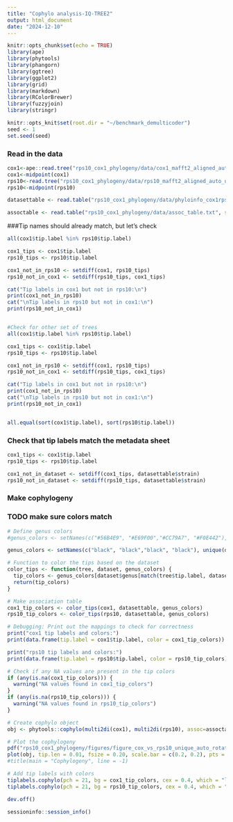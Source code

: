 ```yaml
---
title: "Cophylo analysis-IQ-TREE2"
output: html_document
date: "2024-12-10"
---
```


```r
knitr::opts_chunk$set(echo = TRUE)
library(ape)
library(phytools)
library(phangorn)
library(ggtree)
library(ggplot2)
library(grid)
library(markdown)
library(RColorBrewer)
library(fuzzyjoin)
library(stringr)

knitr::opts_knit$set(root.dir = "~/benchmark_demulticoder")
seed <- 1
set.seed(seed)
```

### Read in the data
```r
cox1<-ape::read.tree("rps10_cox1_phylogeny/data/cox1_mafft2_aligned_auto_ugenetrim.fasta.treefile")
cox1<-midpoint(cox1)
rps10<-read.tree("rps10_cox1_phylogeny/data/rps10_mafft2_aligned_auto_ugenetrim.fasta.treefile")
rps10<-midpoint(rps10)

datasettable <- read.table("rps10_cox1_phylogeny/data/phyloinfo_cox1rps10.txt", sep = "\t", header=T, stringsAsFactors = F, quote = "")

assoctable <- read.table("rps10_cox1_phylogeny/data/assoc_table.txt", sep = "\t", header=T, stringsAsFactors = F, quote = "")
```

###Tip names should already match, but let's check
```r
all(cox1$tip.label %in% rps10$tip.label)

cox1_tips <- cox1$tip.label
rps10_tips <- rps10$tip.label

cox1_not_in_rps10 <- setdiff(cox1, rps10_tips)
rps10_not_in_cox1 <- setdiff(rps10_tips, cox1_tips)

cat("Tip labels in cox1 but not in rps10:\n")
print(cox1_not_in_rps10)
cat("\nTip labels in rps10 but not in cox1:\n")
print(rps10_not_in_cox1)


#Check for other set of trees
all(cox1$tip.label %in% rps10$tip.label)

cox1_tips <- cox1$tip.label
rps10_tips <- rps10$tip.label

cox1_not_in_rps10 <- setdiff(cox1, rps10_tips)
rps10_not_in_cox1 <- setdiff(rps10_tips, cox1_tips)

cat("Tip labels in cox1 but not in rps10:\n")
print(cox1_not_in_rps10)
cat("\nTip labels in rps10 but not in cox1:\n")
print(rps10_not_in_cox1)


all.equal(sort(cox1$tip.label), sort(rps10$tip.label))
```

### Check that tip labels match the metadata sheet
```r
cox1_tips <- cox1$tip.label
rps10_tips <- rps10$tip.label

cox1_not_in_dataset <- setdiff(cox1_tips, datasettable$strain)
rps10_not_in_dataset <- setdiff(rps10_tips, datasettable$strain)
```


### Make cophylogeny
### TODO make sure colors match
```r
# Define genus colors
#genus_colors <- setNames(c("#56B4E9", "#E69F00","#CC79A7", "#F0E442"), #unique(datasettable$genus))

genus_colors <- setNames(c("black", "black","black", "black"), unique(datasettable$genus))

# Function to color the tips based on the dataset
color_tips <- function(tree, dataset, genus_colors) {
  tip_colors <- genus_colors[dataset$genus[match(tree$tip.label, dataset$strain)]]
  return(tip_colors)
}

# Make association table
cox1_tip_colors <- color_tips(cox1, datasettable, genus_colors)
rps10_tip_colors <- color_tips(rps10, datasettable, genus_colors)

# Debugging: Print out the mappings to check for correctness
print("cox1 tip labels and colors:")
print(data.frame(tip.label = cox1$tip.label, color = cox1_tip_colors))

print("rps10 tip labels and colors:")
print(data.frame(tip.label = rps10$tip.label, color = rps10_tip_colors))

# Check if any NA values are present in the tip colors
if (any(is.na(cox1_tip_colors))) {
  warning("NA values found in cox1_tip_colors")
}
if (any(is.na(rps10_tip_colors))) {
  warning("NA values found in rps10_tip_colors")
}

# Create cophylo object
obj <- phytools::cophylo(multi2di(cox1), multi2di(rps10), assoc=assoctable, rotate.multi = TRUE)

# Plot the cophylogeny
pdf("rps10_cox1_phylogeny/figures/figure_cox_vs_rps10_unique_auto_rotatemultitrue_midpoint_black.pdf", width = 8.5, height = 11, useDingbats = FALSE)
plot(obj, tip.len = 0.01, fsize = 0.20, scale.bar = c(0.2, 0.2), pts = FALSE, link.type="curved", link.lwd=1, link.lty="solid", link.col=make.transparent("black", 0.4))
#title(main = "Cophylogeny", line = -1)

# Add tip labels with colors
tiplabels.cophylo(pch = 21, bg = cox1_tip_colors, cex = 0.4, which = "left")
tiplabels.cophylo(pch = 21, bg = rps10_tip_colors, cex = 0.4, which = "right")

dev.off()
```

```r
sessioninfo::session_info()
```